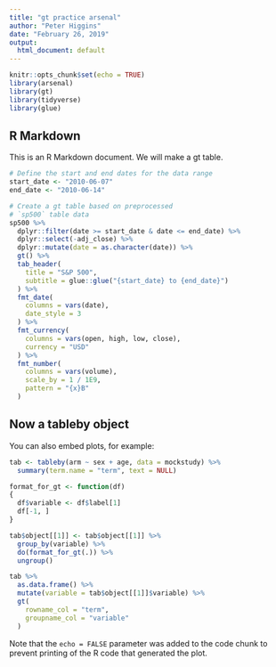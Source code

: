 ---
title: "gt practice arsenal"
author: "Peter Higgins"
date: "February 26, 2019"
output:
  html_document: default
---

```{r setup, include=FALSE}
knitr::opts_chunk$set(echo = TRUE)
library(arsenal)
library(gt)
library(tidyverse)
library(glue)
```

## R Markdown

This is an R Markdown document. We will make a gt table.

```{r cars}
# Define the start and end dates for the data range
start_date <- "2010-06-07"
end_date <- "2010-06-14"

# Create a gt table based on preprocessed
# `sp500` table data
sp500 %>%
  dplyr::filter(date >= start_date & date <= end_date) %>%
  dplyr::select(-adj_close) %>%
  dplyr::mutate(date = as.character(date)) %>%
  gt() %>%
  tab_header(
    title = "S&P 500",
    subtitle = glue::glue("{start_date} to {end_date}")
  ) %>%
  fmt_date(
    columns = vars(date),
    date_style = 3
  ) %>%
  fmt_currency(
    columns = vars(open, high, low, close),
    currency = "USD"
  ) %>%
  fmt_number(
    columns = vars(volume),
    scale_by = 1 / 1E9,
    pattern = "{x}B"
  )  

```

## Now a tableby object

You can also embed plots, for example:

```{r table1 }
tab <- tableby(arm ~ sex + age, data = mockstudy) %>%
  summary(term.name = "term", text = NULL)

format_for_gt <- function(df)
{
  df$variable <- df$label[1]
  df[-1, ]
}

tab$object[[1]] <- tab$object[[1]] %>% 
  group_by(variable) %>% 
  do(format_for_gt(.)) %>%
  ungroup()

tab %>% 
  as.data.frame() %>% 
  mutate(variable = tab$object[[1]]$variable) %>% 
  gt(
    rowname_col = "term",
    groupname_col = "variable"
  ) 
```

Note that the `echo = FALSE` parameter was added to the code chunk to prevent printing of the R code that generated the plot.
